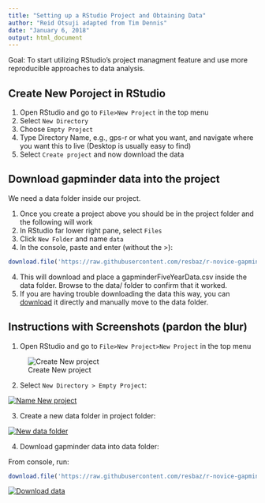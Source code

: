 ```yaml
---
title: "Setting up a RStudio Project and Obtaining Data"
author: "Reid Otsuji adapted from Tim Dennis"
date: "January 6, 2018"
output: html_document
---
```


Goal: To start utilizing RStudio's project managment feature and use more reproducible approaches to data analysis. 


## Create New Poroject in RStudio

1. Open RStudio and go to `File>New Project` in the top menu
2. Select `New Directory`
3. Choose `Empty Project`
4. Type Directory Name, e.g., gps-r or what you want, and navigate where you want this to live (Desktop is usually easy to find)
5. Select `Create project` and now download the data

## Download gapminder data into the project

We need a data folder inside our project. 

1. Once you create a project above you should be in the project folder and the following will work 
2. In RStudio far lower right pane, select `Files` 
2. Click `New Folder` and name `data`
3. In the console, paste and enter (without the >):

```r
download.file('https://raw.githubusercontent.com/resbaz/r-novice-gapminder-files/master/data/gapminder-FiveYearData.csv', 'data/gapminder-FiveYearData.csv')
```

4. This will download and place a gapminderFiveYearData.csv inside the data folder. Browse to the data/ folder to confirm that it worked.  
5. If you are having trouble downloading the data this way, you can [download](https://raw.githubusercontent.com/resbaz/r-novice-gapminder-files/master/data/gapminder-FiveYearData.csv) it directly and manually move to the data folder. 

## Instructions with Screenshots (pardon the blur)

1. Open RStudio and go to `File>New Project>New Project` in the top menu  

![Create New project](assets/file-newproject.png "Create new project")

2. Select `New Directory > Empty Project`:  

[![Name New project](assets/create-new-project-dir.png "Create new project dir")](assets/create-proj-name-dir.png)

3. Create a new data folder in project folder: 

[![New data folder](assets/create-data-new-folder-small.png "Create data folder")](assets/create-data-folder-big.png)

4. Download gapminder data into data folder: 

From console, run:

```r
download.file('https://raw.githubusercontent.com/resbaz/r-novice-gapminder-files/master/data/gapminder-FiveYearData.csv', 'data/gapminder-FiveYearData.csv')
```

[![Download data](assets/download-data-view-sm.png "Create data folder")](assets/download-data-view-big.png)



